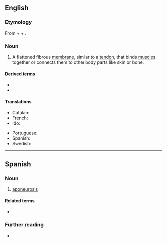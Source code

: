 ==English==

===Etymology===
From {{etyl|grc|en}} {{m|grc|απο||away, off}} + {{m|grc|νεῦρον||sinew}} + {{m|en|-osis}}.

===Noun===
{{wikipedia}}
{{en-noun|aponeuroses}}

# {{lb|en|anatomy}} A flattened fibrous [[membrane]], similar to a [[tendon]], that binds [[muscle]]s together or connects them to other body parts like skin or bone.

====Derived terms====
* {{l|en|aponeurology}}
* {{l|en|aponeurotic}}

====Translations====
{{trans-top|flattened fibrous membrane}}
* Catalan: {{t+|ca|aponeurosi}}
* French: {{t+|fr|aponévrose|f}}
* Ido: {{t+|io|aponevroso}}
{{trans-mid}}
* Portuguese: {{t|pt|aponeurose|f}}
* Spanish: {{t|es|aponeurosis|f}}
* Swedish: {{t|sv|aponeuros|c}}
{{trans-bottom}}

----

==Spanish==

===Noun===
{{es-noun|f|aponeurosis}}

# {{lb|es|anatomy}} [[#English|aponeurosis]]

====Related terms====
* {{l|es|aponeurótico}}

===Further reading===
* {{R:DRAE 2001}}